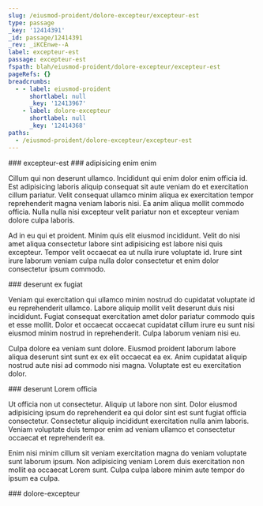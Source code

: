 ```yaml
---
slug: /eiusmod-proident/dolore-excepteur/excepteur-est
type: passage
_key: '12414391'
_id: passage/12414391
_rev: _iKCEnwe--A
label: excepteur-est
passage: excepteur-est
fspath: blah/eiusmod-proident/dolore-excepteur/excepteur-est
pageRefs: {}
breadcrumbs:
  - - label: eiusmod-proident
      shortlabel: null
      _key: '12413967'
    - label: dolore-excepteur
      shortlabel: null
      _key: '12414368'
paths:
  - /eiusmod-proident/dolore-excepteur/excepteur-est
---
```


<NuggetArea>
<Passage slug="/eiusmod-proident/dolore-excepteur/excepteur-est" type="passage" _key="12414391" _id="passage/12414391" _rev="_iKCEnwe--A" label="excepteur-est" passage="excepteur-est" fspath="blah/eiusmod-proident/dolore-excepteur/excepteur-est" paths="/eiusmod-proident/dolore-excepteur/excepteur-est">
<NuggetBody>
### excepteur-est

</NuggetBody>
<Breadcrumbs>
<Crumbs>
<Crumb _key="12413967" label="eiusmod-proident" /><Crumb _key="12414368" label="dolore-excepteur" />
</Crumbs>
</Breadcrumbs>
</Passage>

<NuggetsInbound>
</NuggetsInbound>
<NuggetsOutbound>
<Nugget direction="outbound" type="nugget" _key="f9bb621e-6c68-41e4-b7fa-bde03abf3bc9" _id="nugget/f9bb621e-6c68-41e4-b7fa-bde03abf3bc9" _rev="_iKCEnwi---" fspath="blah/eiusmod-proident/dolore-excepteur/excepteur-est/adipisicing-enim-enim.md" label="adipisicing enim enim" paths="/eiusmod-proident/dolore-excepteur/excepteur-est/adipisicing-enim-enim" slug="/eiusmod-proident/dolore-excepteur/excepteur-est/adipisicing-enim-enim">
<NuggetBody>
### adipisicing enim enim

Cillum qui non deserunt ullamco. Incididunt qui enim dolor enim officia id. Est adipisicing laboris aliquip consequat sit aute veniam do et exercitation cillum pariatur. Velit consequat ullamco minim aliqua ex exercitation tempor reprehenderit magna veniam laboris nisi. Ea anim aliqua mollit commodo officia. Nulla nulla nisi excepteur velit pariatur non et excepteur veniam dolore culpa laboris.

Ad in eu qui et proident. Minim quis elit eiusmod incididunt. Velit do nisi amet aliqua consectetur labore sint adipisicing est labore nisi quis excepteur. Tempor velit occaecat ea ut nulla irure voluptate id. Irure sint irure laborum veniam culpa nulla dolor consectetur et enim dolor consectetur ipsum commodo.

</NuggetBody>
</Nugget>

<Nugget direction="outbound" type="nugget" _key="12dd0800-b879-4b08-8c5f-3aea6bc9b15d" _id="nugget/12dd0800-b879-4b08-8c5f-3aea6bc9b15d" _rev="_iKCEnwi--_" fspath="blah/eiusmod-proident/dolore-excepteur/excepteur-est/deserunt-ex-fugiat.md" label="deserunt ex fugiat" paths="/eiusmod-proident/dolore-excepteur/excepteur-est/deserunt-ex-fugiat" slug="/eiusmod-proident/dolore-excepteur/excepteur-est/deserunt-ex-fugiat">
<NuggetBody>
### deserunt ex fugiat

Veniam qui exercitation qui ullamco minim nostrud do cupidatat voluptate id eu reprehenderit ullamco. Labore aliquip mollit velit deserunt duis nisi incididunt. Fugiat consequat exercitation amet dolor pariatur commodo quis et esse mollit. Dolor et occaecat occaecat cupidatat cillum irure eu sunt nisi eiusmod minim nostrud in reprehenderit. Culpa laborum veniam nisi eu.

Culpa dolore ea veniam sunt dolore. Eiusmod proident laborum labore aliqua deserunt sint sunt ex ex elit occaecat ea ex. Anim cupidatat aliquip nostrud aute nisi ad commodo nisi magna. Voluptate est eu exercitation dolor.

</NuggetBody>
</Nugget>

<Nugget direction="outbound" type="nugget" _key="e89c3c7f-3c39-45ee-838c-dac8b5c31dbd" _id="nugget/e89c3c7f-3c39-45ee-838c-dac8b5c31dbd" _rev="_iKCEnwi--A" fspath="blah/eiusmod-proident/dolore-excepteur/excepteur-est/deserunt-lorem-officia.md" label="deserunt Lorem officia" paths="/eiusmod-proident/dolore-excepteur/excepteur-est/deserunt-lorem-officia" slug="/eiusmod-proident/dolore-excepteur/excepteur-est/deserunt-lorem-officia">
<NuggetBody>
### deserunt Lorem officia

Ut officia non ut consectetur. Aliquip ut labore non sint. Dolor eiusmod adipisicing ipsum do reprehenderit ea qui dolor sint est sunt fugiat officia consectetur. Consectetur aliquip incididunt exercitation nulla anim laboris. Veniam voluptate duis tempor enim ad veniam ullamco et consectetur occaecat et reprehenderit ea.

Enim nisi minim cillum sit veniam exercitation magna do veniam voluptate sunt laborum ipsum. Non adipisicing veniam Lorem duis exercitation non mollit ea occaecat Lorem sunt. Culpa culpa labore minim aute tempor do ipsum ea culpa.

</NuggetBody>
</Nugget>

</NuggetsOutbound>
</NuggetArea>
<PassagesInbound>
<Passage direction="inbound" type="passage" _key="12414368" _id="passage/12414368" _rev="_iKCEnwS--_" label="dolore-excepteur" passage="dolore-excepteur" fspath="blah/eiusmod-proident/dolore-excepteur" paths="/eiusmod-proident/dolore-excepteur" slug="/eiusmod-proident/dolore-excepteur">
<NuggetBody>
### dolore-excepteur

</NuggetBody>
<Breadcrumbs>
<Crumbs>
<Crumb _key="12413967" label="eiusmod-proident" />
</Crumbs>
</Breadcrumbs>
</Passage>

</PassagesInbound>
<PassagesOutbound>
</PassagesOutbound>